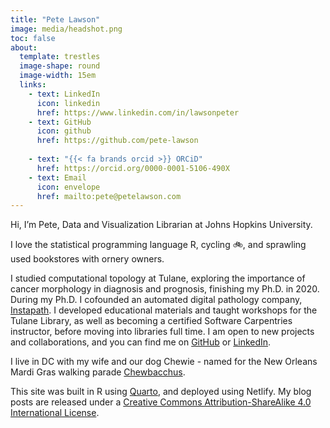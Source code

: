 ```yaml
---
title: "Pete Lawson"
image: media/headshot.png
toc: false
about:
  template: trestles
  image-shape: round
  image-width: 15em
  links: 
    - text: LinkedIn
      icon: linkedin
      href: https://www.linkedin.com/in/lawsonpeter
    - text: GitHub
      icon: github
      href: https://github.com/pete-lawson
      
    - text: "{{< fa brands orcid >}} ORCiD"
      href: https://orcid.org/0000-0001-5106-490X
    - text: Email
      icon: envelope
      href: mailto:pete@petelawson.com
---
```


Hi, I'm Pete, Data and Visualization Librarian at Johns Hopkins University.

I love the statistical programming language R, cycling 🚲, and sprawling used bookstores with ornery owners.

I studied computational topology at Tulane, exploring the importance of cancer morphology in diagnosis and prognosis, finishing my Ph.D. in 2020. During my Ph.D. I cofounded an automated digital pathology company, [Instapath](https://www.instapathbio.com/){target="_blank"}. I developed educational materials and taught workshops for the Tulane Library, as well as becoming a certified Software Carpentries instructor, before moving into libraries full time. I am open to new projects and collaborations, and you can find me on [GitHub](https://github.com/pete-lawson){target="_blank"} or [LinkedIn](https://www.linkedin.com/in/lawson){target="_blank"}.

I live in DC with my wife and our dog Chewie - named for the New Orleans Mardi Gras walking parade [Chewbacchus](https://chewbacchus.org/){target="_blank"}.

This site was built in R using [Quarto](quarto.org){target="_blank"}, and deployed using Netlify. My blog posts are released under a [Creative Commons Attribution-ShareAlike 4.0 International License](https://creativecommons.org/licenses/by-sa/4.0/){target="_blank"}.
